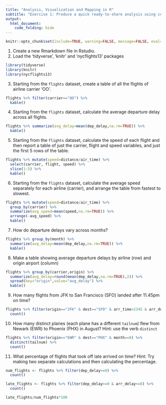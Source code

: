 ```yaml
---
title: "Analysis, Visualization and Mapping in R"
subtitle: "Exercise 1: Produce a quick ready-to-share analysis using cepespata"
output: 
  html_document:
    code_folding: hide
---
```


```r
knitr::opts_chunk$set(include=TRUE, warning=FALSE, message=FALSE, eval=FALSE)
```

1. Create a new Rmarkdown file in Rstudio.
2. Load the 'tidyverse', 'knitr' and 'nycflights13' packages
```r
library(tidyverse)
library(knitr)
library(nycflights13)
```

3. Starting from the `flights` dataset, create a table of all the flights of airline carrier 'OO'.
```r
flights %>% filter(carrier=="OO") %>%
  kable()
```

4. Starting from the `flights` dataset, calculate the average departure delay across all flights.
```r
flights %>% summarize(avg_delay=mean(dep_delay,na.rm=TRUE)) %>%
  kable()
```

5. Starting from the `flights` dataset, calculate the speed of each flight and then report a table of just the carrier, flight and speed variables, and just the first 5 rows of the table.
```r
flights %>% mutate(speed=distance/air_time) %>% 
  select(carrier, flight, speed) %>%
  slice(1:5) %>%
  kable()
```

6. Starting from the `flights` dataset, calculate the average speed separately for each airline (carrier), and arrange the table from fastest to slowest.
```r
flights %>% mutate(speed=distance/air_time) %>% 
  group_by(carrier) %>%
  summarize(avg_speed=mean(speed,na.rm=TRUE)) %>%
  arrange(-avg_speed) %>%
  kable()
```

7. How do departure delays vary across months?
```r
flights %>% group_by(month) %>%
  summarize(avg_delay=mean(dep_delay,na.rm=TRUE)) %>%
  kable()
```

8. Make a table showing average departure delays by airline (row) and origin airport (column)
```r
flights %>% group_by(carrier,origin) %>%
  summarize(avg_delay=round(mean(dep_delay,na.rm=TRUE),2)) %>%
  spread(key="origin",value="avg_delay") %>%
  kable()
```

9. How many flights from JFK to San Francisco (SFO) landed after 11.45pm on time?

```r
flights %>% filter(origin=="JFK" & dest=="SFO" & arr_time>2345 & arr_delay<=0) %>%
  count()
```

10. How many distinct planes (each plane has a different `tailnum`) flew from Newark (EWR) to Phoenix (PHX) in August? Hint: use the verb `distinct`

```r
flights %>% filter(origin=="EWR" & dest=="PHX" & month==8) %>%
  distinct(tailnum) %>%
  count()
```

11. What percentage of flights that took off late arrived on time? Hint: Try making two separate calculations and then calculating the percentage.

```r
num_flights <- flights %>% filter(dep_delay>=0) %>%
  count()

late_flights <- flights %>% filter(dep_delay>=0 & arr_delay<=0) %>%
  count()

late_flights/num_flights*100
```
